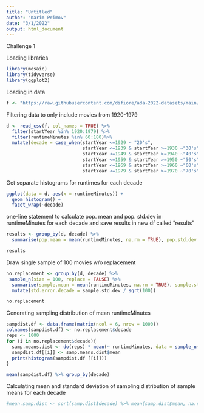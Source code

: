 ```yaml
---
title: "Untitled"
author: "Karim Primov"
date: "3/1/2022"
output: html_document
---
```


Challenge 1

Loading libraries 
```r
library(mosaic)
library(tidyverse)
library(ggplot2)
```

Loading in data 
```r
f <- "https://raw.githubusercontent.com/difiore/ada-2022-datasets/main/IMDB-movies.csv"
```

Filtering data to only include movies from 1920-1979
```r
d <- read_csv(f, col_names = TRUE) %>%
  filter(startYear %in% 1920:1979) %>% 
  filter(runtimeMinutes %in% 60:180)%>%
  mutate(decade = case_when(startYear <=1929 ~ "20's", 
                            startYear <=1939 & startYear >=1930 ~"30's",
                            startYear <=1949 & startYear >=1940 ~"40's",
                            startYear <=1959 & startYear >=1950 ~"50's",
                            startYear <=1969 & startYear >=1960 ~"60's",
                            startYear <=1979 & startYear >=1970 ~"70's"))
```

Get separate histograms for runtimes for each decade
```r
ggplot(data = d, aes(x = runtimeMinutes)) + 
  geom_histogram() + 
  facet_wrap(~decade)
```

one-line statement to calculate pop. mean and pop. std.dev in runtimeMinutes for each decade and save results in new df called "results"
```r
results <- group_by(d, decade) %>% 
  summarise(pop.mean = mean(runtimeMinutes, na.rm = TRUE), pop.std.dev = sd(runtimeMinutes, na.rm = TRUE))

results
```

Draw single sample of 100 movies w/o replacement
```r
no.replacement <- group_by(d, decade) %>% 
 sample_n(size = 100, replace = FALSE) %>%
  summarise(sample.mean = mean(runtimeMinutes, na.rm = TRUE), sample.std.dev = sd(runtimeMinutes, na.rm = TRUE)) %>%
  mutate(std.error.decade = sample.std.dev / sqrt(100))

no.replacement
```

Generating sampling distribution of mean runtimeMinutes
```r
sampdist.df <- data.frame(matrix(ncol = 6, nrow = 1000))
colnames(sampdist.df) <- no.replacement$decade
reps <- 1000
for (i in no.replacement$decade){
  samp.means.dist <- do(reps) * mean(~ runtimeMinutes, data = sample_n(filter(d, decade == i), size = 100, replace = FALSE))
  sampdist.df[[i]] <- samp.means.dist$mean
  print(histogram(sampdist.df [[i]]))
}

mean(sampdist.df) %>% group_by(decade)
```

Calculating mean and standard deviation of sampling distribution of sample means for each decade
```r


  

#mean.samp.dist <- sort(samp.dist$decade) %>% mean(samp.dist$mean, na.rm=TRUE)

```


```r

```


```r

```


```r

```


```r

```


```r

```
